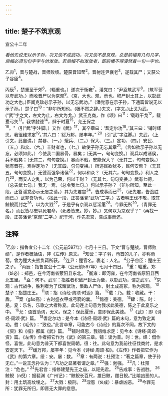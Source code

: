 ```yaml
---
---
---
```

title: 楚子不筑京观
---



宣公十二年

*看他先说无以示子孙，次又说不成武功，次又说不是京观，总是前幅有几句几字，后幅必须句句字字与他发放。若后幅不拟发放者，即前幡不得漫然着一句一字也。*

乙卯<sup>1</sup>，晋与楚战，晋师败绩。楚获晋知䓨<sup>2</sup>。晋射连尹襄老<sup>3</sup>，遂载其尸；又获公子谷臣<sup>4</sup>。

丙辰<sup>5</sup>，楚重至于郊<sup>6</sup>，（辎重也。）遂次于衡雍<sup>7</sup>。潘党曰：“尹盍筑武军<sup>8</sup>，（筑军营以夸武功。）而收晋尸以为京观<sup>9</sup>。（京，大也。观，示也。积尸封土其上，以彰武功之大也。)臣闻克敌必示子孙，以无忘武功。”（潘党意在示子孙，下通篇皆说无以示子孙。）楚子曰<sup>10</sup>：“非尔所知也。(极不然之辞。)夫文，(字文。)止戈为武。(“武”字之文，左文为止，右文为戈。）武王克商，作《颂》曰<sup>11</sup>：‘载戢干戈<sup>12</sup>，载櫜弓矢<sup>13</sup>。我求懿德<sup>14</sup>，肆于时夏<sup>15</sup>，允王保之<sup>16</sup>。"（引“武”字注脚。）又作《武》<sup>17</sup>，其卒章曰：‘耆定尔功<sup>18</sup>。’其三曰：‘铺时绎思，我徂维求定<sup>19</sup>。’其六曰：‘绥万邦，屡丰年。”
<sup>20</sup>（引“武”字注脚。）夫武，（上引文，此自讲。）禁暴、（一。）蛾兵、（二。）保大、（三。）定功、（四。）安民、（五。）和众、（六。）丰财者也，（七。）故使子孙无忘其章<sup>21</sup>。（言如欲示子孙以无忘，必须如此。）今使我二国暴骨，暴矣；（无其一，句句变换。）观兵以成诸侯，兵不戢矣；（无其二，句句变换。）暴而不戢，安能保大？（无其三，句句变换。）犹有晋在，焉得定功？（无其四，句句变换。）所违民欲犹多，民何安焉？（无其五，句句变换。）无德而强争诸侯<sup>22</sup>，何以和众？（无其六，句句变换。）利人之几<sup>23</sup>，而安人之乱，以为己荣，何以丰财？（无其七，句句变换。）武有七德，（总夫武七句。）我无一焉，（总令我七句。）何以示子孙？（非尔所知，至此一段，正答潘党必示无忘之请。）其为先君宫<sup>24</sup>，告成事而已<sup>25</sup>，（祀先君，告战胜而已。）武非吾功也。（找此一段，正答潘党“武功”二字。）古者明王伐不敬，取其鲸鲵而封之<sup>26</sup>，以为大戮<sup>27</sup>，于是乎有京观以惩淫慝<sup>28</sup>。今罪无所<sup>29</sup>，（青罪无名。）而民皆尽忠以死君命，（死者皆忠。妙，妙。）又何以为京观乎？”（再找一段，正答潘党“京观”二字。）祀于河，作先君宫，告成事而还。

## 注释

<sup>1</sup>乙卯：指鲁宜公十二年（公元前597年）七月十三日。下文“晋与楚战，晋师败绩"，是作者概括语，非《左传》原文。
<sup>2</sup>知营：字子羽，苟首的儿子，亦称荀萄。曾为楚大夫熊负羁所获。
<sup>3</sup>连尹：楚官名。裹老：人名。
<sup>4</sup>公子谷臣：楚庄王之子。
<sup>5</sup>丙辰：指鲁宣公十二年（公元前597年）七月十四日。
<sup>6</sup>重：辎重。郑（bì必）：郑邑，在今河南省荥阳县东北。
<sup>7</sup>衡雍：即河雍，在今河南省原阳县西北五里。
<sup>8</sup>盍：何不。武军：指胜者积敌尸封土为垒，以彰武功，谓之武军。
<sup>9</sup>京观：古代战争，胜利者为了炫耀武功，集敌人尸体，封土成高冢，称为京观。
<sup>10</sup>楚子：指楚庄王。
<sup>11</sup>颂：指《诗经·周颂·时迈》篇。
<sup>12</sup>载：乃。载：收藏。干：盾。
<sup>13</sup>案（gāo高）：古时盛衣甲或弓箭的囊。
<sup>14</sup>懿德：美德。
<sup>15</sup>肆：陈。时：是。夏：乐名，乐歌之大者称夏。此句连上句意为我求此美德，陈之于此夏乐之中。
<sup>16</sup>允：语首助词，无义。保之：保此夏乐，意即保此美德。
<sup>17</sup>《武》：即《诗经·周颂·武》篇。
<sup>18</sup>耆定尔功：是今本《诗经·周颂·武》篇的末句，意为致定其功。耆：《毛传》：“致也。”此言卒章，可能古今《诗经》的篇次不同，故下文的《资》和《桓》都属《武》篇。
<sup>19</sup>铺时绎思，我徂维求定：见今本《诗经·周颂·资》篇。《左传》作者把它作为《武》的第三章。铺：读为普。时：世。绎：借作怪，喜悦。此句意为普天下都喜悦周朝。徂：往。此句意为我前往征伐商纣，是求安定天下。
<sup>20</sup>缓万邦，屡丰年：见今本《诗经·周颂·桓》。《左传》作者把它作为《武》的第六章。绥：安。屡：数。
<sup>21</sup>章：有两说：杜预注：“著之篇章，使子孙无亡。”一说王念孙认为：“凡功之显著者谓之章。”
<sup>22</sup>强：勉强。
<sup>23</sup>几：杜预注：“危也。”
<sup>24</sup>先君宫：指修建楚先王之庙，以祀先君。
<sup>25</sup>告成事：告战胜。
<sup>26</sup>鲸鲵（n倪）：据裴渊《广州记》：“鲸鲵长百尺，雄日鲸，雌日鲵。”比喻凶恶的人。封：用土筑高坟埋之。
<sup>27</sup>大戮：极刑。
<sup>28</sup>淫慝（tè成）：暴虐凶恶。
<sup>29</sup>今罪无所：犹罪无所归，即晋无大罪的意思。
